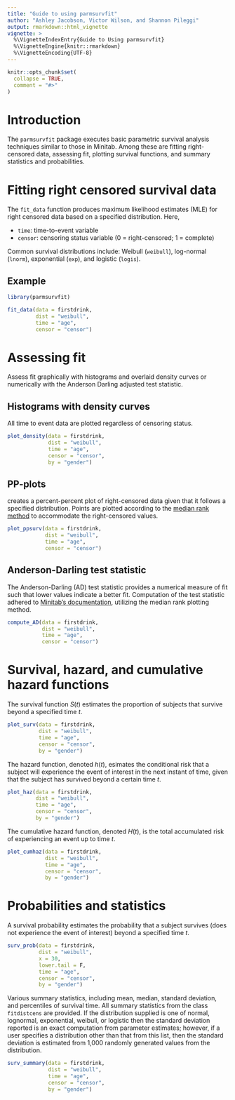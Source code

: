 ```yaml
---
title: "Guide to using parmsurvfit"
author: "Ashley Jacobson, Victor Wilson, and Shannon Pileggi"
output: rmarkdown::html_vignette
vignette: >
  %\VignetteIndexEntry{Guide to Using parmsurvfit}
  %\VignetteEngine{knitr::rmarkdown}
  %\VignetteEncoding{UTF-8}
---
```


```r
knitr::opts_chunk$set(
  collapse = TRUE,
  comment = "#>"
)
```

# Introduction
 
The `parmsurvfit` package executes basic parametric survival analysis techniques similar to those in Minitab. Among these are fitting right-censored data, assessing fit, plotting survival functions, and summary statistics and probabilities.


# Fitting right censored survival data

The `fit_data` function produces maximum likelihood estimates (MLE) for right 
censored data based on a specified distribution.  Here,

* `time`: time-to-event variable
* `censor`: censoring status variable (0 = right-censored; 1 = complete)

Common survival distributions include: Weibull (`weibull`), 
log-normal (`lnorm`), exponential (`exp`), and logistic (`logis`). 


## Example

```r
library(parmsurvfit)

fit_data(data = firstdrink, 
         dist = "weibull", 
         time = "age", 
         censor = "censor")
```

# Assessing fit

Assess fit graphically with histograms and overlaid density curves or numerically with the Anderson Darling adjusted test statistic.

## Histograms with density curves

All time to event data are plotted regardless of censoring status.

```r
plot_density(data = firstdrink, 
             dist = "weibull", 
             time = "age", 
             censor = "censor", 
             by = "gender")
```


## PP-plots

creates a percent-percent plot of right-censored data given that it follows a specified distribution. Points are plotted according to the [median rank method](https://support.minitab.com/en-us/minitab/18/help-and-how-to/modeling-statistics/reliability/how-to/parametric-distribution-analysis-right-censoring/methods-and-formulas/probability-plot/) to accommodate the right-censored values.

```r
plot_ppsurv(data = firstdrink, 
            dist = "weibull", 
            time = "age", 
            censor = "censor")
```


## Anderson-Darling test statistic

The Anderson-Darling (AD) test statistic provides a numerical measure of fit such that lower values indicate a better fit. Computation of the test statistic adhered to [Minitab's documentation](https://support.minitab.com/en-us/minitab/18/help-and-how-to/modeling-statistics/reliability/how-to/parametric-distribution-analysis-right-censoring/methods-and-formulas/goodness-of-fit-measures/), utilizing the median rank plotting method.

```r
compute_AD(data = firstdrink, 
           dist = "weibull", 
           time = "age", 
           censor = "censor")
```

# Survival, hazard, and cumulative hazard functions

The survival function $S(t)$ estimates the proportion of subjects that survive beyond a specified time $t$.

```r
plot_surv(data = firstdrink, 
          dist = "weibull", 
          time = "age", 
          censor = "censor", 
          by = "gender")
```

The hazard function, denoted $h(t)$, esimates the conditional risk that a subject will experience the event of interest in the next instant of time, given that the subject has survived beyond a certain time $t$.

```r
plot_haz(data = firstdrink, 
         dist = "weibull", 
         time = "age", 
         censor = "censor",
         by = "gender")
```

The cumulative hazard function, denoted $H(t)$, is the total accumulated risk of experiencing an event up to time $t$.  

```r
plot_cumhaz(data = firstdrink, 
            dist = "weibull", 
            time = "age", 
            censor = "censor",  
            by = "gender")
```


# Probabilities and statistics

A survival probability estimates the probability that a subject survives (does not 
experience the event of interest) beyond a specified time $t$.

```r
surv_prob(data = firstdrink, 
          dist = "weibull", 
          x = 30, 
          lower.tail = F, 
          time = "age", 
          censor = "censor", 
          by = "gender")
```

Various summary statistics, including mean, median, standard deviation, and percentiles of survival time.  All summary statistics from the class `fitdistcens` are provided.  If the distribution supplied is one of normal, lognormal, exponential, weibull, or logistic then the standard deviation reported is an exact computation from parameter estimates; however, if a user specifies a distribution other than that from this list, then the standard deviation is estimated from 1,000 randomly generated values from the 
distribution.   

```r
surv_summary(data = firstdrink, 
             dist = "weibull", 
             time = "age", 
             censor = "censor", 
             by = "gender")
```
